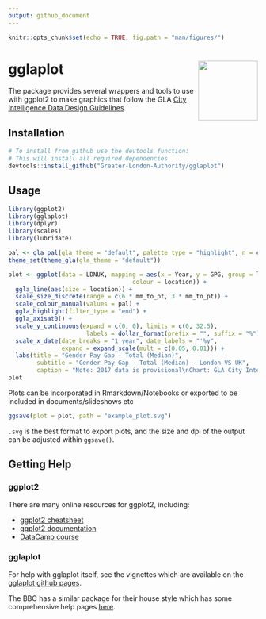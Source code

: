 ```yaml
---
output: github_document
---
```


```r
knitr::opts_chunk$set(echo = TRUE, fig.path = "man/figures/")
```

# gglaplot <img src="man/figures/logo.png" align="right" alt="" width="120" />

The package provides several wrappers and tools to use with ggplot2 to make graphics that follow the GLA [City Intelligence Data Design Guidelines](https://data.london.gov.uk/blog/city-intelligence-data-design-guidelines/).

## Installation


```r
# To install from github use the devtools function:
# This will install all required dependencies
devtools::install_github("Greater-London-Authority/gglaplot")
```

## Usage

```r
library(ggplot2)
library(gglaplot)
library(dplyr)
library(scales)
library(lubridate)

pal <- gla_pal(gla_theme = "default", palette_type = "highlight", n = c(1, 1))
theme_set(theme_gla(gla_theme = "default"))

plot <- ggplot(data = LDNUK, mapping = aes(x = Year, y = GPG, group = location,
                                   colour = location)) +
  ggla_line(aes(size = location)) +
  scale_size_discrete(range = c(6 * mm_to_pt, 3 * mm_to_pt)) +
  scale_colour_manual(values = pal) +
  ggla_highlight(filter_type = "end") +
  ggla_axisat0() +
  scale_y_continuous(expand = c(0, 0), limits = c(0, 32.5),
                      labels = dollar_format(prefix = "", suffix = "%")) +
  scale_x_date(date_breaks = "1 year", date_labels = "'%y",
               expand = expand_scale(mult = c(0.05, 0.01))) +
  labs(title = "Gender Pay Gap - Total (Median)",
        subtitle = "Gender Pay Gap - Total (Median) - London VS UK",
        caption = "Note: 2017 data is provisional\nChart: GLA City Intelligence  Source: London Datastore")
plot
```

Plots can be incorporated in Rmarkdown/Notebooks or exported to be included in documents/slideshows etc

```r
ggsave(plot = plot, path = "example_plot.svg")
```

`.svg` is the best format to export plots, and the size and dpi of the output can be adjusted within `ggsave()`.


## Getting Help

### ggplot2

There are many online resources for ggplot2, including:

* [ggplot2 cheatsheet](https://ggplot2.tidyverse.org/)
* [ggplot2 documentation](https://ggplot2.tidyverse.org/reference/)
* [DataCamp course](https://www.datacamp.com/courses/data-visualization-with-ggplot2-1)

### gglaplot

For help with gglaplot itself, see the vignettes which are available on the [gglaplot github pages](https://greater-london-authority.github.io/gglaplot/).

The BBC has a similar package for their house style which has some comprehensive help pages [here](https://bbc.github.io/rcookbook/).
